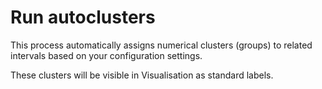 
# Run autoclusters

This process automatically assigns numerical clusters (groups) to related
intervals based on your <ExcelIcon /> configuration settings.

These clusters will be visible in Visualisation as standard labels.
